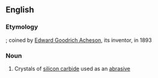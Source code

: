 ==English==
===Etymology===
{{blend|carbon|corundum}}; coined by [[w:Edward Goodrich Acheson|Edward Goodrich Acheson]], its inventor, in 1893

===Noun===
{{wikipedia}}
{{en-noun-unc}}

#Crystals of [[silicon carbide]] used as an [[abrasive]]